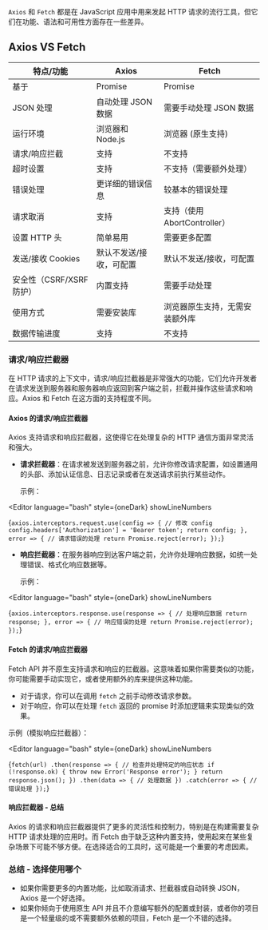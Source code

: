 

`Axios` 和 `Fetch` 都是在 JavaScript 应用中用来发起 HTTP 请求的流行工具，但它们在功能、语法和可用性方面存在一些差异。

## Axios VS Fetch

<table className={styles.vstable}>
  <thead>
    <tr>
      <th>特点/功能</th>
      <th>Axios</th>
      <th>Fetch</th>
    </tr>
  </thead>
  <tbody>
    <tr>
      <td>基于</td>
      <td>Promise</td>
      <td>Promise</td>
    </tr>
    <tr>
      <td>JSON 处理</td>
      <td>自动处理 JSON 数据</td>
      <td>需要手动处理 JSON 数据</td>
    </tr>
    <tr>
      <td>运行环境</td>
      <td>浏览器和 Node.js</td>
      <td>浏览器 (原生支持)</td>
    </tr>
    <tr>
      <td>请求/响应拦截</td>
      <td>支持</td>
      <td>不支持</td>
    </tr>
    <tr>
      <td>超时设置</td>
      <td>支持</td>
      <td>不支持（需要额外处理）</td>
    </tr>
    <tr>
      <td>错误处理</td>
      <td>更详细的错误信息</td>
      <td>较基本的错误处理</td>
    </tr>
    <tr>
      <td>请求取消</td>
      <td>支持</td>
      <td>支持（使用 AbortController）</td>
    </tr>
    <tr>
      <td>设置 HTTP 头</td>
      <td>简单易用</td>
      <td>需要更多配置</td>
    </tr>
    <tr>
      <td>发送/接收 Cookies</td>
      <td>默认不发送/接收，可配置</td>
      <td>默认不发送/接收，可配置</td>
    </tr>
    <tr>
      <td>安全性（CSRF/XSRF 防护）</td>
      <td>内置支持</td>
      <td>需要手动处理</td>
    </tr>
    <tr>
      <td>使用方式</td>
      <td>需要安装库</td>
      <td>浏览器原生支持，无需安装额外库</td>
    </tr>
    <tr>
      <td>数据传输进度</td>
      <td>支持</td>
      <td>不支持</td>
    </tr>
  </tbody>
</table>

### 请求/响应拦截器

在 HTTP 请求的上下文中，请求/响应拦截器是非常强大的功能，它们允许开发者在请求发送到服务器和服务器响应返回到客户端之前，拦截并操作这些请求和响应。Axios 和 Fetch 在这方面的支持程度不同。

#### Axios 的请求/响应拦截器

Axios 支持请求和响应拦截器，这使得它在处理复杂的 HTTP 通信方面非常灵活和强大。

- **请求拦截器**：在请求被发送到服务器之前，允许你修改请求配置，如设置通用的头部、添加认证信息、日志记录或者在发送请求前执行某些动作。
  
  示例：

<Editor
  language="bash"
  style={oneDark}
  showLineNumbers
>
{`axios.interceptors.request.use(config => {
    // 修改 config
    config.headers['Authorization'] = 'Bearer token';
    return config;
  }, error => {
    // 请求错误的处理
    return Promise.reject(error);
  });`}
</Editor>

- **响应拦截器**：在服务器响应到达客户端之前，允许你处理响应数据，如统一处理错误、格式化响应数据等。

  示例：

<Editor
  language="bash"
  style={oneDark}
  showLineNumbers
>
{`axios.interceptors.response.use(response => {
    // 处理响应数据
    return response;
  }, error => {
    // 响应错误的处理
    return Promise.reject(error);
  });`}
</Editor>

#### Fetch 的请求/响应拦截器

Fetch API 并不原生支持请求和响应的拦截器。这意味着如果你需要类似的功能，你可能需要手动实现它，或者使用额外的库来提供这种功能。

- 对于请求，你可以在调用 `fetch` 之前手动修改请求参数。
- 对于响应，你可以在处理 `fetch` 返回的 promise 时添加逻辑来实现类似的效果。

示例（模拟响应拦截器）：

<Editor
  language="bash"
  style={oneDark}
  showLineNumbers
>
{`fetch(url)
  .then(response => {
    // 检查并处理特定的响应状态
    if (!response.ok) {
      throw new Error('Response error');
    }
    return response.json();
  })
  .then(data => {
    // 处理数据
  })
  .catch(error => {
    // 错误处理
  });`}
</Editor>

#### 响应拦截器 - 总结

Axios 的请求和响应拦截器提供了更多的灵活性和控制力，特别是在构建需要复杂 HTTP 请求处理的应用时。而 Fetch 由于缺乏这种内置支持，使用起来在某些复杂场景下可能不够方便。在选择适合的工具时，这可能是一个重要的考虑因素。

### 总结 - 选择使用哪个
- 如果你需要更多的内置功能，比如取消请求、拦截器或自动转换 JSON，Axios 是一个好选择。
- 如果你倾向于使用原生 API 并且不介意编写额外的配置或封装，或者你的项目是一个轻量级的或不需要额外依赖的项目，Fetch 是一个不错的选择。